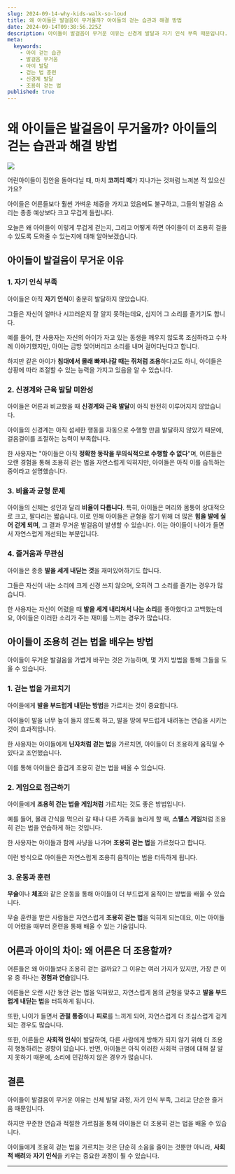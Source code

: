 ```yaml
---
slug: 2024-09-14-why-kids-walk-so-loud
title: 왜 아이들은 발걸음이 무거울까? 아이들의 걷는 습관과 해결 방법
date: 2024-09-14T09:38:56.225Z
description: 아이들이 발걸음이 무거운 이유는 신경계 발달과 자기 인식 부족 때문입니다. 꾸준한 연습을 통해 아이들은 조용히 걷는 법을 배울 수 있습니다.
meta:
  keywords:
    - 아이 걷는 습관
    - 발걸음 무거움
    - 아이 발달
    - 걷는 법 훈련
    - 신경계 발달
    - 조용히 걷는 법
published: true
---
```


# 왜 아이들은 발걸음이 무거울까? 아이들의 걷는 습관과 해결 방법

![](https://blogger.googleusercontent.com/img/a/AVvXsEjpQB2wbpS6Z4DtrS4keISmZtFOR9gD-ShZtQoWhLKlmvr7PgUv4xHp0H17Ato1s4vg3hQBdwGrpw7rB0J8yKf8WgsYFaTuFjHkhMx76Fc6E5WVZKaaivUiuxwvfGjZn_qmb2exUXQ3lj24EUyp_5daEvhzbKHZl9lqt33EhUd9E0SBx7PfeCiQNxcGTJs)

어린아이들이 집안을 돌아다닐 때, 마치 **코끼리 떼**가 지나가는 것처럼 느껴본 적 있으신가요?

아이들은 어른들보다 훨씬 가벼운 체중을 가지고 있음에도 불구하고, 그들의 발걸음 소리는 종종 예상보다 크고 무겁게 들립니다.

오늘은 왜 아이들이 이렇게 무겁게 걷는지, 그리고 어떻게 하면 아이들이 더 조용히 걸을 수 있도록 도와줄 수 있는지에 대해 알아보겠습니다.

## 아이들이 발걸음이 무거운 이유

### 1. **자기 인식 부족**

아이들은 아직 **자기 인식**이 충분히 발달하지 않았습니다.

그들은 자신이 얼마나 시끄러운지 잘 알지 못하는데요, 심지어 그 소리를 즐기기도 합니다.

예를 들어, 한 사용자는 자신의 아이가 자고 있는 동생을 깨우지 않도록 조심하라고 수차례 이야기했지만, 아이는 금방 잊어버리고 소리를 내며 걸어다닌다고 합니다.

하지만 같은 아이가 **침대에서 몰래 빠져나갈 때는 쥐처럼 조용**하다고도 하니, 아이들은 상황에 따라 조절할 수 있는 능력을 가지고 있음을 알 수 있습니다.

### 2. **신경계와 근육 발달 미완성**

아이들은 어른과 비교했을 때 **신경계와 근육 발달**이 아직 완전히 이루어지지 않았습니다.

아이들의 신경계는 아직 섬세한 행동을 자동으로 수행할 만큼 발달하지 않았기 때문에, 걸음걸이를 조절하는 능력이 부족합니다.

한 사용자는 "아이들은 아직 **정확한 동작을 무의식적으로 수행할 수 없다**"며, 어른들은 오랜 경험을 통해 조용히 걷는 법을 자연스럽게 익히지만, 아이들은 아직 이를 습득하는 중이라고 설명했습니다.

### 3. **비율과 균형 문제**

아이들의 신체는 성인과 달리 **비율이 다릅니다**. 특히, 아이들은 머리와 몸통이 상대적으로 크고, 팔다리는 짧습니다. 이로 인해 아이들은 균형을 잡기 위해 더 많은 **힘을 발에 실어 걷게 되며**, 그 결과 무거운 발걸음이 발생할 수 있습니다. 이는 아이들이 나이가 들면서 자연스럽게 개선되는 부분입니다.

### 4. **즐거움과 무관심**

아이들은 종종 **발을 세게 내딛는 것**을 재미있어하기도 합니다.

그들은 자신이 내는 소리에 크게 신경 쓰지 않으며, 오히려 그 소리를 즐기는 경우가 많습니다.

한 사용자는 자신이 어렸을 때 **발을 세게 내리쳐서 나는 소리**를 좋아했다고 고백했는데요, 아이들은 이러한 소리가 주는 재미를 느끼는 경우가 많습니다.

## 아이들이 조용히 걷는 법을 배우는 방법

아이들이 무거운 발걸음을 가볍게 바꾸는 것은 가능하며, 몇 가지 방법을 통해 그들을 도울 수 있습니다.

### 1. **걷는 법을 가르치기**

아이들에게 **발을 부드럽게 내딛는 방법**을 가르치는 것이 중요합니다.

아이들이 발을 너무 높이 들지 않도록 하고, 발을 땅에 부드럽게 내려놓는 연습을 시키는 것이 효과적입니다.

한 사용자는 아이들에게 **닌자처럼 걷는 법**을 가르치면, 아이들이 더 조용하게 움직일 수 있다고 조언했습니다. 

이를 통해 아이들은 즐겁게 조용히 걷는 법을 배울 수 있습니다.

### 2. **게임으로 접근하기**

아이들에게 **조용히 걷는 법을 게임처럼** 가르치는 것도 좋은 방법입니다.

예를 들어, 몰래 간식을 먹으러 갈 때나 다른 가족을 놀라게 할 때, **스텔스 게임**처럼 조용히 걷는 법을 연습하게 하는 것입니다.

한 사용자는 아이들과 함께 사냥을 나가며 **조용히 걷는 법**을 가르쳤다고 합니다.

이런 방식으로 아이들은 자연스럽게 조용히 움직이는 법을 터득하게 됩니다.

### 3. **운동과 훈련**

**무술**이나 **체조**와 같은 운동을 통해 아이들이 더 부드럽게 움직이는 방법을 배울 수 있습니다.

무술 훈련을 받은 사람들은 자연스럽게 **조용히 걷는 법**을 익히게 되는데요, 이는 아이들이 어렸을 때부터 훈련을 통해 배울 수 있는 기술입니다.

## 어른과 아이의 차이: 왜 어른은 더 조용할까?

어른들은 왜 아이들보다 조용히 걷는 걸까요? 그 이유는 여러 가지가 있지만, 가장 큰 이유 중 하나는 **경험과 연습**입니다.

어른들은 오랜 시간 동안 걷는 법을 익혀왔고, 자연스럽게 몸의 균형을 맞추고 **발을 부드럽게 내딛는 법**을 터득하게 됩니다.

또한, 나이가 들면서 **관절 통증**이나 **피로**를 느끼게 되어, 자연스럽게 더 조심스럽게 걷게 되는 경우도 많습니다.

또한, 어른들은 **사회적 인식**이 발달하여, 다른 사람에게 방해가 되지 않기 위해 더 조용히 행동하려는 경향이 있습니다. 반면, 아이들은 아직 이러한 사회적 규범에 대해 잘 알지 못하기 때문에, 소리에 민감하지 않은 경우가 많습니다.

## 결론

아이들이 발걸음이 무거운 이유는 신체 발달 과정, 자기 인식 부족, 그리고 단순한 즐거움 때문입니다.

하지만 꾸준한 연습과 적절한 가르침을 통해 아이들은 더 조용히 걷는 법을 배울 수 있습니다.

아이들에게 조용히 걷는 법을 가르치는 것은 단순히 소음을 줄이는 것뿐만 아니라, **사회적 배려**와 **자기 인식**을 키우는 중요한 과정이 될 수 있습니다.

---


